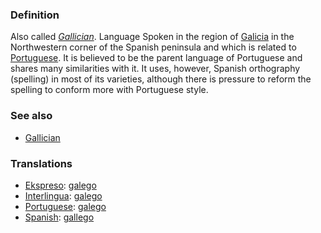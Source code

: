 ===Definition===

Also called ''[[Gallician]]''. Language Spoken in the region of [[Galicia]] in the Northwestern corner of the Spanish peninsula and which is related to [[Portuguese]]. It is believed to be the parent language of Portuguese and shares many similarities with it. It uses, however, Spanish orthography (spelling) in most of its varieties, although there is pressure to reform the spelling to conform more with Portuguese style. 

===See also===

*[[Gallician]]

===Translations===
*[[Ekspreso]]: [[galego]]
*[[Interlingua]]: [[galego]]
*[[Portuguese]]: [[galego]]
*[[Spanish]]: [[gallego]]